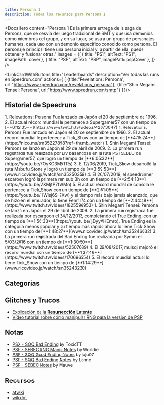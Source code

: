 ```yaml
---
title: Persona 1
description: Todos los recursos para Persona 1
---
```




<DocsHero 
    content="Persona 1 Es la primera entrega de la saga de Persona, que se desvía del juego tradicional de SMT y que usa demonios como miembros del grupo, y en su lugar, se usa a un grupo de personajes humanos, cada uno con un demonio específico conocido como persona. El personaje principal tiene una persona inicial y, a partir de ella, puede obtener y fusionar otras."
    images = {[
        {
            title: "PS1",
            altText: "PS1",
            imagePath: cover
        },
        {
            title: "PSP",
            altText: "PSP",
            imagePath: pspCover
        },
    ]}
/>

<LinkCardWithButtons title="Leaderboards" description="Ver todas las runs en Speedrun.com" actions={
    [
        {title:"Revelations: Persona",
        url:"https://www.speedrun.com/revelations_persona"},
        {title:"Shin Megami Tensei: Persona",
        url:"https://www.speedrun.com/smtp"}
    ]
}/>

## Historial de Speedruns
<Tabs>
    <TabItem label="PS1 - SEBEC">
        <Steps>
            1. Relevations: Persona Fue lanzado en Japón el 20 de septiembre de 1996.
            2. El actual récord mundial le pertenece a Supergamer57 con un tiempo de [**8:12:35**](https://www.twitch.tv/videos/42673047)
        </Steps>
    </TabItem>
    <TabItem label="PS1 - Snow Queen Quest">
        <Steps>
            1. Relevations: Persona Fue lanzado en Japón el 20 de septiembre de 1996.
            2. El actual récord mundial le pertenece a Tick_Show con un tiempo de [**4:15:24**](https://nico.ms/sm35227898?ref=thumb_watch)
        </Steps>
    </TabItem>
    <TabItem label="PSP - SEBEC">
        <Steps>
            1. Shin Megami Tensei: Persona se lanzó en Japón el 29 de abril de 2009.
            2. La primera run registrada fue realizada por Liv basándose en la ruta PS1 SEBEC de Supergamer57, que logró un tiempo de [**6:05:32**](https://youtu.be/7OyKC3M5TRs)
            3. El 12/06/2019, Tick_Show desarrolló la ruta Mabufu Stone y logró un tiempo de [**3:59:53**](www.nicovideo.jp/watch/sm35250359)
            4. El 26/07/2019, el speedrunner escaroon logró la primera run sub 3h con un tiempo de [**2:54:13**](https://youtu.be/VXMjtP7fWMo)
            5. El actual récord mundial de consola le pertenece a Tick_Show con un tiempo de [**2:51:05**](https://youtu.be/HWlsj6S-7Xw) y el tiempo más bajo jamás alcanzado, que se hizo en el emulador, lo tiene Fenr1r74 con un tiempo de [**2:44:48**](https://www.twitch.tv/videos/1825596953)
        </Steps>
    </TabItem>
    <TabItem label="PSP - Snow Queen Quest">
        <Steps>
            1. Shin Megami Tensei: Persona se lanzó en Japón el 29 de abril de 2009.
            2. La primera run registrada fue realizada por escargoon el 24/12/2013, completando el True Ending, con un tiempo de [**1:56:33**](https://youtu.be/ijDyyVHEmro). True Ending es la categoría menos popular y su tiempo más rápido ahora lo tiene Tick_Show con un tiempo de [**1:48:27**](www.nicovideo.jp/watch/sm35246032)
            3. La primera run registrada del Bad Ending fue realizada por Symm el 5/03/2016 con un tiempo de [**1:30:50**](https://www.twitch.tv/videos/52507639)
            4. El 29/08/2017, mulsqi mejoró el récord mundial con un tiempo de [**1:27:49**](https://www.twitch.tv/videos/170696554)
            5. El récord mundial actual lo tiene Tick_Show con un tiempo de [**1:14:29**](www.nicovideo.jp/watch/sm35243230)
            </Steps>
    </TabItem>
    
</Tabs>


## Categorias
<CardGrid>
    <Card title="SEBEC"></Card>
    <Card title="Snow Queen Quest"></Card>
</CardGrid>

## Glitches y Trucos
- [Explicación de la **Resurrección Latente**](https://docs.google.com/document/d/1kTg6F_4B4_KlQRtoJTnOHh7EltJZE96BOOVgs71YRaI/edit?usp=sharing)
- [Vídeo tutorial sobre cómo manipular RNG para la versión de PSP](https://www.youtube.com/watch?v=XbeCnspdEtw)

## Notas
- [PSX - SQQ Bad Ending](https://docs.google.com/document/d/1r72GQq2kGc8mkSHD6bxKtGBw8nPl5kOj/edit?usp=sharing) by ToxicTT
- [PSP - SEBEC RNG Manip Notes](https://docs.google.com/document/d/1wpqpY8Txhs3VinAd5Q361gkvQDpR6WhLEUsGA6fKp_c/edit?usp=sharing) by Worldie
- [PSP - SQQ Good Ending Notes](https://docs.google.com/document/d/1-07b4bMfO0mvx16YeJopYE0TNm3F5_LG6gH0nEpExgQ/edit?usp=sharing) by jojo07
- [PSP - SQQ Bad Ending Notes](https://docs.google.com/document/d/1RbL2I2R3N77hSb4fFA1mEFEHaCSAplOKwuXPuToRwhA/edit?usp=sharing) by Lonne
- [PSP - SEBEC Notes](https://pastebin.com/0Wf7rGW3) by Mauve

## Recursos
- [atwiki](https://w.atwiki.jp/persona1/)
- [wikidot](http://persona1.wikidot.com/)